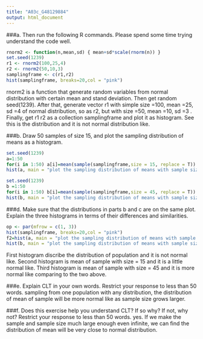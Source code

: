 ---
title: "A03c_G48129884"
output: html_document
---
###a. Then run the following R commands. Please spend some time trying understand the code well.
```{r}
rnorm2 <- function(n,mean,sd) { mean+sd*scale(rnorm(n)) } 
set.seed(1239)
r1 <- rnorm2(100,25,4) 
r2 <- rnorm2(50,10,3) 
samplingframe <- c(r1,r2) 
hist(samplingframe, breaks=20,col = "pink")
```
rnorm2 is a function that generate random variables from normal distribution with certain mean and stand deviation.
Then get random seed(1239).
After that, generate vector r1 with simple size =100, mean =25, sd =4 of normal distribution, so as r2, but with size =50, mean =10, sd =3 .
Finally, get r1 r2 as a collection samplingframe and plot it as histogram.
See this is the distribution and it is not normal distribution like.


###b. Draw 50 samples of size 15, and plot the sampling distribution of means as a histogram.

```{r}
set.seed(1239)
a=1:50
for(i in 1:50) a[i]=mean(sample(samplingframe,size = 15, replace = T))
hist(a, main = "plot the sampling distribution of means with sample size = 15")

```

```{r}
set.seed(1239)
b =1:50
for(i in 1:50) b[i]=mean(sample(samplingframe,size = 45, replace = T))
hist(b, main = "plot the sampling distribution of means with sample size = 45")
```
###d. Make sure that the distributions in parts b and c are on the same plot. Explain the three histograms in terms of their differences and similarities.

```{r}
op <- par(mfrow = c(1, 3)) 
hist(samplingframe, breaks=20,col = "pink")
f2=hist(a, main = "plot the sampling distribution of means with sample size = 15")
hist(b, main = "plot the sampling distribution of means with sample size = 45")
```

First histogram discribe the distribution of population and it is not normal like.
Second histogram is mean of sample with size = 15 and it is a little normal like.
Third histogram is mean of sample with size = 45 and it is more normal like comparing to the two above.

###e. Explain CLT in your own words. Restrict your response to less than 50 words.
sampling from one population with any distribution, the distribution of mean of sample will be more normal like as sample size grows larger.

###f. Does this exercise help you understand CLT? If so why? If not, why not? Restrict your response to less than 50 words.
yes. If we make the sample and sample size much large enough even infinite, we can find the distribution of mean will be very close to normal distribution.